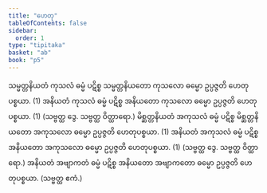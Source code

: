 ```yaml
---
title: "ဟေတု"
tableOfContents: false
sidebar:
  order: 1
type: "tipitaka"
basket: "ab"
book: "p5"
---
```



<DynamicBreadcrumb />

<Division number="33" book="p5" e="ch" v="39" p="8">

<Paragraph number="398" book="p5">
သမ္မတ္တနိယတံ ကုသလံ ဓမ္မံ ပဋိစ္စ သမ္မတ္တနိယတော ကုသလော ဓမ္မော ဥပ္ပဇ္ဇတိ ဟေတုပစ္စယာ. (1)
</Paragraph>

<Paragraph number="399" book="p5">
အနိယတံ ကုသလံ ဓမ္မံ ပဋိစ္စ အနိယတော ကုသလော ဓမ္မော ဥပ္ပဇ္ဇတိ ဟေတုပစ္စယာ. (1) (သဗ္ဗတ္ထ ဒွေ. သဗ္ဗတ္ထ ဝိတ္ထာရော.)
</Paragraph>

</Division>
<Division number="34" book="p5" e="ch" v="39" p="9">

<Paragraph number="400" book="p5">
မိစ္ဆတ္တနိယတံ အကုသလံ ဓမ္မံ ပဋိစ္စ မိစ္ဆတ္တနိယတော အကုသလော ဓမ္မော ဥပ္ပဇ္ဇတိ ဟေတုပစ္စယာ. (1)
</Paragraph>

<Paragraph number="401" book="p5">
အနိယတံ အကုသလံ ဓမ္မံ ပဋိစ္စ အနိယတော အကုသလော ဓမ္မော ဥပ္ပဇ္ဇတိ ဟေတုပစ္စယာ. (1) (သဗ္ဗတ္ထ ဒွေ. သဗ္ဗတ္ထ ဝိတ္ထာရော.)
</Paragraph>

<Paragraph number="402" book="p5">
အနိယတံ အဗျာကတံ ဓမ္မံ ပဋိစ္စ အနိယတော အဗျာကတော ဓမ္မော ဥပ္ပဇ္ဇတိ ဟေတုပစ္စယာ. (သဗ္ဗတ္ထ ဧကံ.)
</Paragraph>
</Division>